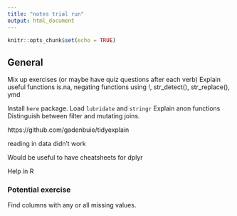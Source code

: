 ```yaml
---
title: "notes trial run"
output: html_document
---
```


```r
knitr::opts_chunk$set(echo = TRUE)
```

## General
Mix up exercises (or maybe have quiz questions after each verb)
Explain useful functions is.na, negating functions using !, str_detect(), str_replace(), ymd

Install `here` package. Load `lubridate` and `stringr`
Explain anon functions
Distinguish between filter and mutating joins. 

https://github.com/gadenbuie/tidyexplain 

reading in data didn't work

Would be useful to have cheatsheets for dplyr

Help in R

### Potential exercise

Find columns with any or all missing values. 
